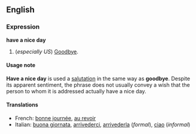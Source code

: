 ==English==
===Expression===
'''have a nice day'''

#(''especially US'') [[Goodbye]].

====Usage note====
'''Have a nice day''' is used a [[salutation]] in the same way as '''goodbye'''.  Despite its apparent sentiment, the phrase does not usually convey a wish that the person to whom it is addressed actually have a nice day.

====Translations====
*French: [[bonne journée]], [[au revoir]]
*Italian: [[buona giornata]], [[arrivederci]], [[arrivederla]] (''formal''), [[ciao#Italian|ciao]] (''informal'')